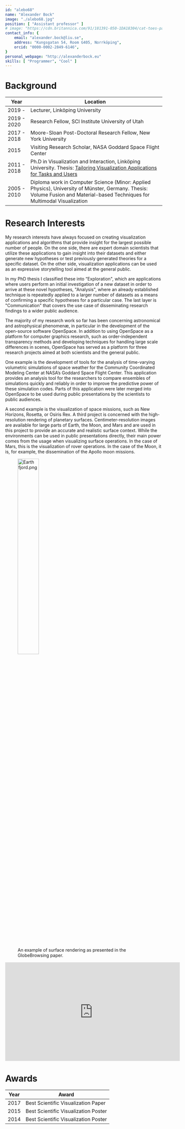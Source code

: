 ```yaml
---
id: "alebo68"
name: "Alexander Bock"
image: "./alebo68.jpg"
position: [ "Assistant professor" ]
# image: "https://cdn.britannica.com/91/181391-050-1DA18304/cat-toes-paw-number-paws-tiger-tabby.jpg"
contact_info: {
    email: "alexander.bock@liu.se",
    address: "Kungsgatan 54, Room G405, Norrköping",
    orcid: "0000-0002-2849-6146",
}
personal_webpage: "http://alexanderbock.eu"
skills: [ "Programmer", "Cool" ]
---
```




# Background

| Year | Location |
|----|----|
| 2019 -      | Lecturer, Linköping University |
| 2019 - 2020 | Research Fellow, SCI Institute University of Utah |
| 2017 - 2018 | Moore-Sloan Post-Doctoral Research Fellow, New York University |
| 2015        | Visiting Research Scholar, NASA Goddard Space Flight Center |
| 2011 - 2018 | Ph.D in Visualization and Interaction, Linköping University. Thesis: [Tailoring Visualization Applications for Tasks and Users](http://liu.diva-portal.org/smash/get/diva2:1208841/FULLTEXT01.pdf) |
| 2005 - 2010 | Diploma work in Computer Science (Minor: Applied Physics), University of Münster, Germany. Thesis: Volume Fusion and Material-based Techniques for Multimodal Visualization |

# Research Interests
My research interests have always focused on creating visualization applications and algorithms that provide insight for the largest possible number of people. On the one side, there are expert domain scientists that utilize these applications to gain insight into their datasets and either generate new hypotheses or test previously generated theories for a specific dataset. On the other side, visualization applications can be used as an expressive storytelling tool aimed at the general public.

In my PhD thesis I classified these into “Exploration", which are applications where users perform an initial investigation of a new dataset in order to arrive at these novel hypotheses, "Analysis", where an already established technique is repeatedly applied to a larger number of datasets as a means of confirming a specific hypotheses for a particular case. The last layer is "Communication" that covers the use case of disseminating research findings to a wider public audience.

The majority of my research work so far has been concerning astronomical and astrophysical phenomenæ, in particular in the development of the open-source software OpenSpace. In addition to using OpenSpace as a platform for computer graphics research, such as order-independent transparency methods and developing techniques for handling large scale differences in scenes, OpenSpace has served as a platform for three research projects aimed at both scientists and the general public.

One example is the development of tools for the analysis of time-varying volumetric simulations of space weather for the Community Coordinated Modeling Center at NASA’s Goddard Space Flight Center. This application provides an analysis tool for the researchers to compare ensembles of simulations quickly and reliably in order to improve the predictive power of these simulation codes. Parts of this application were later merged into OpenSpace to be used during public presentations by the scientists to public audiences.

A second example is the visualization of space missions, such as New Horizons, Rosetta, or Osiris Rex. A third project is concerned with the high-resolution rendering of planetary surfaces. Centimeter-resolution images are available for large parts of Earth, the Moon, and Mars and are used in this project to provide an accurate and realistic surface context. While the environments can be used in public presentations directly, their main power comes from the usage when visualizing surface operations. In the case of Mars, this is the visualization of rover operations. In the case of the Moon, it is, for example, the dissemination of the Apollo moon missions.


<figure>
    <img src="https://upload.wikimedia.org/wikipedia/commons/c/cb/The_Blue_Marble_%28remastered%29.jpg" width="40%" alt="Earth fjord.png" itemProp="image" />
    <figcaption className="text-right">
        An example of surface rendering as presented in the GlobeBrowsing paper.
    </figcaption>
</figure>

<iframe width="560" height="315" src="https://www.youtube.com/embed/rDDjcxBP6ag" frameBorder="0" allow="accelerometer; autoplay; clipboard-write; encrypted-media; gyroscope; picture-in-picture" allowFullScreen></iframe>

# Awards

| Year | Award                                |
|------|--------------------------------------|
| 2017 | Best Scientific Visualization Paper  |
| 2015 | Best Scientific Visualization Poster |
| 2014 | Best Scientific Visualization Poster |
